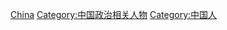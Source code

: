 [[Category:依政治立場劃分的各國人物|China]]
[[Category:中国政治相关人物|Category:中国政治相关人物]]
[[Category:中国人|Category:中国人]]